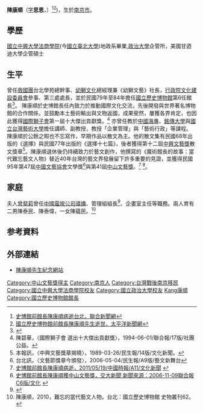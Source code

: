 '''陳康順'''（[[表字|字]]'''思恩'''，{{bd|1929年|9月25日|2011年|5月12日|catIdx=Chen陳康順}}）<ref>[http://www.udn.com/2011/5/19/NEWS/LIFE/BREAKINGNEWS9/6346636.shtml 史博館前館長陳康順病逝台北，聯合新聞網]{{dead link|date=2018年5月 |bot=InternetArchiveBot |fix-attempted=yes }}</ref><ref>[http://www.pacificnews.com.tw/shownews.php?postnewsid=4&titleid=47024 國立歷史博物館前館長陳康順先生逝世，太平洋新聞網]</ref>)，生於[[南京市|南京市]]。

== 學歷 == 
[[國立中興大學法商學院|國立中興大學法商學院]](今[[國立臺北大學|國立臺北大學]])地政系畢業,[[政治大學|政治大學]]企管所，美國甘迺迪大學企管碩士

== 生平 ==
曾任[[救國團|救國團]]台北學苑總幹事、[[幼獅文化|幼獅文化]]總經理兼《幼獅文藝》社長，[[行政院文化建設委員會|行政院文化建設委員會]]參事、第三處處長，並於民國79年至84年擔任[[國立歷史博物館|國立歷史博物館]]第6任館長<ref>{{Cite web |url=https://www.nmh.gov.tw/zh/about_9_1_2.htm |title=國立歷史博物館歷任館長 |access-date=2019-07-31 |archive-url=https://web.archive.org/web/20190731095737/https://www.nmh.gov.tw/zh/about_9_1_2.htm |archive-date=2019-07-31 |dead-url=yes }}</ref>。  陳康順於史博館長任內致力於推動國際文化交流，先後開發與世界著名博物館的合作關係，並鼓勵本土藝術輸出與文物返國，成果斐然，屢獲各界肯定，也因此獲得[[國際獅子會|國際獅子會]]第一屆十大傑出貢獻獎。<ref>陳碧華，〈國際獅子會 選出十大傑出貢獻獎〉，1994-06-01/聯合報/17版/社團 公益。</ref>
亦曾任教於[[中國海專|中國海專]]、[[銘傳大學|銘傳大學]]與[[國立台灣藝術大學|國立台灣藝術大學]]擔任講師、副教授，教授「企業管理」與「藝術行政」等課程。
陳康順於公餘之暇也不忘寫作，早期作品以散文為主。他的散文集有民國68年出版的《選擇》與民國77年出版的《選擇十七篇》，後者獲得第十二屆[[中興文藝獎|中興文藝獎]]散文獎章<ref>本報訊，〈中興文藝獎章揭曉〉，1989-03-26/民生報/14版/文化新聞。</ref>。陳康順退休後仍持續致力於藝文創作，他撰寫的《魔術館長的故事：當代難忘藝文人物》替近40年台灣的藝文界發展留下許多重要的見證，並獲得民國95年第47屆[[中國文藝協會|中國文藝協會]]文學獎<ref>台北訊，〈文藝節獎章今頒發〉，2006-05-04/民生報/A9版/藝文新舞台</ref>與第41屆[[中山文藝獎|中山文藝獎]]。<ref>[http://news.chinatimes.com/Chinatimes/Philology/Philology-artnews/0,3409,112011051900428+110513+20110519+news,00.html 史博館前館長陳康順病逝，2011/05/19/中國時報/A11/文化新聞] {{webarchive|url=https://web.archive.org/web/20110519043533/http://news.chinatimes.com/Chinatimes/Philology/Philology-artnews/0,3409,112011051900428+110513+20110519+news,00.html |date=2011-05-19 }}</ref> <ref>[http://www.pac.nctu.edu.tw/Report/report_more.php?id=9652 史博館前館長陳康順獲中山文藝獎，交大新聞 新聞來源：2006-11-09聯合報C6版/文化] {{webarchive|url=https://web.archive.org/web/20160304190535/http://www.pac.nctu.edu.tw/Report/report_more.php?id=9652 |date=2016-03-04 }}</ref>。

== 家庭 ==
夫人[[曾斐莉|曾斐莉]]曾任[[中國電視公司|中國電視公司]][[導播|導播]]、管理組組長<ref>{{cite news |title=製播"金曲獎" 兩台立榜樣 |work=民生報 |page=12 |date=1993-11-19}}</ref>、企畫室主任等職務。兩人育有二男陳泰民、陳泰偉，一女陳蘊民。<ref>陳康順，2010，難忘的當代藝文人物。台北：國立歷史博物館 史物叢刊62。</ref>

==参考資料==
<references />
== 外部連結 ==
*[http://chenkangshuen.net// 陳康順先生紀念網站]
{{DEFAULTSORT:Chen陳康順}}
[[Category:中山文藝獎得主|Category:中山文藝獎得主]]
[[Category:南京人|Category:南京人]]
[[Category:台灣戰後南京移民|Category:台灣戰後南京移民]]
[[Category:國立中興大學法商學院校友|Category:國立中興大學法商學院校友]]
[[Category:國立政治大學校友|Category:國立政治大學校友]]
[[Category:陳姓|Kang康順]]
[[Category:國立歷史博物館館長|Category:國立歷史博物館館長]]